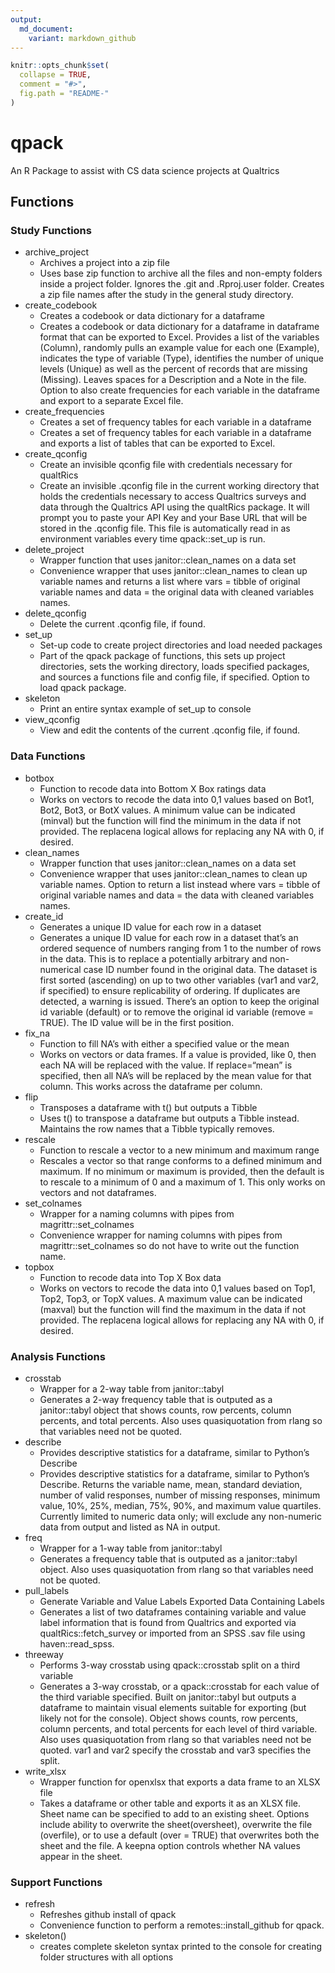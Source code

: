 ---
output:
  md_document:
    variant: markdown_github
---

<!-- README.md is generated from README.Rmd. Please edit that file -->

```{r, echo = FALSE}
knitr::opts_chunk$set(
  collapse = TRUE,
  comment = "#>",
  fig.path = "README-"
)
```

# qpack

An R Package to assist with CS data science projects at Qualtrics

## Functions

### Study Functions

* archive_project
  + Archives a project into a zip file
  + Uses base zip function to archive all the files and non-empty folders inside a project folder. Ignores the .git and .Rproj.user folder. Creates a zip file names after the study in the general study directory.


* create_codebook
  + Creates a codebook or data dictionary for a dataframe
  + Creates a codebook or data dictionary for a dataframe in dataframe format that can be exported to Excel.  Provides a list of the variables (Column), randomly pulls an example value for each one (Example), indicates the type of variable (Type), identifies the number of unique levels (Unique) as well as the percent of records that are missing (Missing).  Leaves spaces for a Description and a Note in the file.  Option to also create frequencies for each variable in the dataframe and export to a separate Excel file.
  
* create_frequencies
  + Creates a set of frequency tables for each variable in a dataframe
  + Creates a set of frequency tables for each variable in a dataframe and exports a list of tables that can be exported to Excel.


* create_qconfig
  + Create an invisible qconfig file with credentials necessary for qualtRics
  + Create an invisible .qconfig file in the current working directory that holds the credentials necessary to access Qualtrics surveys and data through the Qualtrics API using the qualtRics package.  It will prompt you to paste your API Key and your Base URL that will be stored in the .qconfig file.  This file is automatically read in as environment variables every time qpack::set_up is run.


* delete_project
  + Wrapper function that uses janitor::clean_names on a data set
  + Convenience wrapper that uses janitor::clean_names to clean up variable names and returns a list where vars = tibble of original variable names and data = the original data with cleaned variables names.


* delete_qconfig
  + Delete the current .qconfig file, if found.


* set_up
  + Set-up code to create project directories and load needed packages
  + Part of the qpack package of functions, this sets up project directories, sets the working directory, loads specified packages, and sources a functions file and config file, if specified. Option to load qpack package.
  

* skeleton
  + Print an entire syntax example of set_up to console


* view_qconfig
  + View and edit the contents of the current .qconfig file, if found.


### Data Functions

* botbox
  + Function to recode data into Bottom X Box ratings data
  + Works on vectors to recode the data into 0,1 values based on Bot1, Bot2, Bot3, or BotX values. A minimum value can be indicated (minval) but the function will find the minimum in the data if not provided. The replacena logical allows for replacing any NA with 0, if desired.

    
* clean_names
  + Wrapper function that uses janitor::clean_names on a data set
  + Convenience wrapper that uses janitor::clean_names to clean up variable names.  Option to return a list instead where vars = tibble of original variable names and data = the data with cleaned variables names.


* create_id
  + Generates a unique ID value for each row in a dataset
  + Generates a unique ID value for each row in a dataset that's an ordered sequence of numbers ranging from 1 to the number of rows in the data. This is to replace a potentially arbitrary and non-numerical case ID number found in the original data. The dataset is first sorted (ascending) on up to two other variables (var1 and var2, if specified) to ensure replicability of ordering. If duplicates are detected, a warning is issued. There's an option to keep the original id variable (default) or to remove the original id variable (remove = TRUE). The ID value will be in the first position.


* fix_na
  + Function to fill NA's with either a specified value or the mean
  + Works on vectors or data frames. If a value is provided, like 0, then each NA will be replaced with the value. If replace="mean" is specified, then all NA's will be replaced by the mean value for that column. This works across the dataframe per column.


* flip
  + Transposes a dataframe with t() but outputs a Tibble
  + Uses t() to transpose a dataframe but outputs a Tibble instead. Maintains the row names that a Tibble typically removes.


* rescale
  + Function to rescale a vector to a new minimum and maximum range
  + Rescales a vector so that range conforms to a defined minimum and maximum. If no minimum or maximum is provided, then the default is to rescale to a minimum of 0 and a maximum of 1. This only works on vectors and not dataframes.

    
* set_colnames
  + Wrapper for a naming columns with pipes from magrittr::set_colnames
  + Convenience wrapper for naming columns with pipes from magrittr::set_colnames so do not have to write out the function name.

    
* topbox
  + Function to recode data into Top X Box data
  + Works on vectors to recode the data into 0,1 values based on Top1, Top2, Top3, or TopX values. A maximum value can be indicated (maxval) but the function will find the maximum in the data if not provided. The replacena logical allows for replacing any NA with 0, if desired.


### Analysis Functions

* crosstab
  + Wrapper for a 2-way table from janitor::tabyl
  + Generates a 2-way frequency table that is outputed as a janitor::tabyl object that shows counts, row percents, column percents, and total percents. Also uses quasiquotation from rlang so that variables need not be quoted.


* describe
  + Provides descriptive statistics for a dataframe, similar to Python's Describe
  + Provides descriptive statistics for a dataframe, similar to Python's Describe. Returns the variable name, mean, standard deviation, number of valid responses, number of missing responses, minimum value, 10%, 25%, median, 75%, 90%, and maximum value quartiles. Currently limited to numeric data only; will exclude any non-numeric data from output and listed as NA in output.

* freq
  + Wrapper for a 1-way table from janitor::tabyl
  + Generates a frequency table that is outputed as a janitor::tabyl object. Also uses quasiquotation from rlang so that variables need not be quoted.


* pull_labels
  + Generate Variable and Value Labels Exported Data Containing Labels
  + Generates a list of two dataframes containing variable and value label 
  information that is found from Qualtrics and exported via qualtRics::fetch_survey
  or imported from an SPSS .sav file using haven::read_spss.


* threeway
  + Performs 3-way crosstab using qpack::crosstab split on a third variable
  + Generates a 3-way crosstab, or a qpack::crosstab for each value of the third variable specified. Built on janitor::tabyl but outputs a dataframe to maintain visual elements suitable for exporting (but likely not for the console). Object shows counts, row percents, column percents, and total percents for each level of third variable. Also uses quasiquotation from rlang so that variables need not be quoted. var1 and var2 specify the crosstab and var3 specifies the split.


* write_xlsx
  + Wrapper function for openxlsx that exports a data frame to an XLSX file
  + Takes a dataframe or other table and exports it as an XLSX file. Sheet name can be specified to add to an existing sheet. Options include ability to overwrite the sheet(oversheet), overwrite the file (overfile), or to use a default (over = TRUE) that overwrites both the sheet and the file. A keepna option controls whether NA values appear in the sheet.
  

### Support Functions

* refresh
  + Refreshes github install of qpack
  + Convenience function to perform a remotes::install_github for qpack.

* skeleton()
    + creates complete skeleton syntax printed to the console for creating folder structures with all options
    


